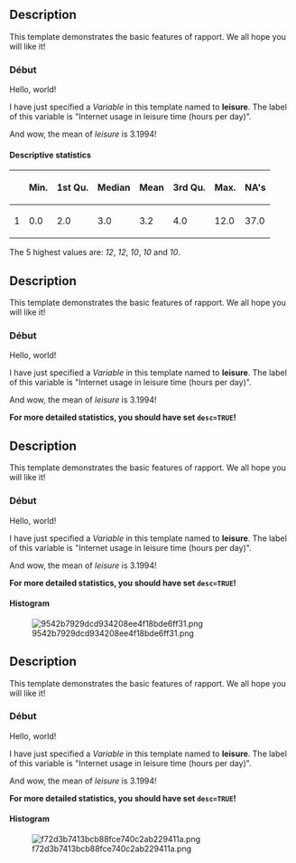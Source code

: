 == Description ==

This template demonstrates the basic features of rapport. We all hope you will like it!

=== Début ===

Hello, world!

I have just specified a ''Variable'' in this template named to '''leisure'''. The label of this variable is &quot;Internet usage in leisure time (hours per day)&quot;.

And wow, the mean of ''leisure'' is 3.1994!

==== Descriptive statistics ====

<table>
<thead>
<tr class="header">
<th align="left"></th>
<th align="left">'''Min.'''</th>
<th align="left">'''1st Qu.'''</th>
<th align="left">'''Median'''</th>
<th align="left">'''Mean'''</th>
<th align="left">'''3rd Qu.'''</th>
<th align="left">'''Max.'''</th>
<th align="left">'''NA's'''</th>
</tr>
</thead>
<tbody>
<tr class="odd">
<td align="left">1</td>
<td align="left">0.0</td>
<td align="left">2.0</td>
<td align="left">3.0</td>
<td align="left">3.2</td>
<td align="left">4.0</td>
<td align="left">12.0</td>
<td align="left">37.0</td>
</tr>
</tbody>
</table>

The 5 highest values are: ''12'', ''12'', ''10'', ''10'' and ''10''.

== Description ==

This template demonstrates the basic features of rapport. We all hope you will like it!

=== Début ===

Hello, world!

I have just specified a ''Variable'' in this template named to '''leisure'''. The label of this variable is &quot;Internet usage in leisure time (hours per day)&quot;.

And wow, the mean of ''leisure'' is 3.1994!

'''For more detailed statistics, you should have set <tt>desc=TRUE</tt>!'''

== Description ==

This template demonstrates the basic features of rapport. We all hope you will like it!

=== Début ===

Hello, world!

I have just specified a ''Variable'' in this template named to '''leisure'''. The label of this variable is &quot;Internet usage in leisure time (hours per day)&quot;.

And wow, the mean of ''leisure'' is 3.1994!

'''For more detailed statistics, you should have set <tt>desc=TRUE</tt>!'''

==== Histogram ====

[[Image:9542b7929dcd934208ee4f18bde6ff31.png|frame|none]]

== Description ==

This template demonstrates the basic features of rapport. We all hope you will like it!

=== Début ===

Hello, world!

I have just specified a ''Variable'' in this template named to '''leisure'''. The label of this variable is &quot;Internet usage in leisure time (hours per day)&quot;.

And wow, the mean of ''leisure'' is 3.1994!

'''For more detailed statistics, you should have set <tt>desc=TRUE</tt>!'''

==== Histogram ====

[[Image:f72d3b7413bcb88fce740c2ab229411a.png|frame|none]]

